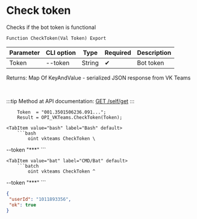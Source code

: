 ﻿---
sidebar_position: 1
---


# Check token
 Checks if the bot token is functional



`Function CheckToken(Val Token) Export`

  | Parameter | CLI option | Type | Required | Description |
  |-|-|-|-|-|
  | Token | --token | String | &#x2714; | Bot token |

  
  Returns:  Map Of KeyAndValue - serialized JSON response from VK Teams

<br/>

:::tip
Method at API documentation: [GET /self/get](https://teams.vk.com/botapi/#/self/get_self_get)
:::
<br/>


```bsl title="1C:Enterprise/OneScript code example"
    Token  = "001.3501506236.091...";
    Result = OPI_VKTeams.CheckToken(Token);
```
 

 <Tabs>
  
    <TabItem value="bash" label="Bash" default>
        ```bash
            oint vkteams CheckToken \
 --token "***"
        ```
    </TabItem>
  
    <TabItem value="bat" label="CMD/Bat" default>
        ```batch
            oint vkteams CheckToken ^
 --token "***"
        ```
    </TabItem>
</Tabs>


```json title="Result"
{
 "userId": "1011893356",
 "ok": true
}
```
